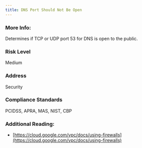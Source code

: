 ```yaml
---
title: DNS Port Should Not Be Open
---
```


### More Info:

Determines if TCP or UDP port 53 for DNS is open to the public.

### Risk Level

Medium

### Address

Security

### Compliance Standards

PCIDSS, APRA, MAS, NIST, CBP

### Additional Reading:

- [https://cloud.google.com/vpc/docs/using-firewalls](https://cloud.google.com/vpc/docs/using-firewalls)
